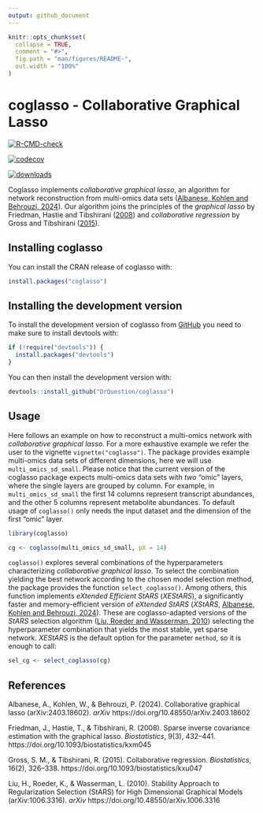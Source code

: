 ```yaml
---
output: github_document
---
```


<!-- README.md is generated from README.Rmd. Please edit that file -->

```r
knitr::opts_chunk$set(
  collapse = TRUE,
  comment = "#>",
  fig.path = "man/figures/README-",
  out.width = "100%"
)
```

# coglasso - Collaborative Graphical Lasso

<!-- badges: start -->
[![R-CMD-check](https://github.com/DrQuestion/coglasso/actions/workflows/R-CMD-check.yaml/badge.svg)](https://github.com/DrQuestion/coglasso/actions/workflows/R-CMD-check.yaml)

[![codecov](https://codecov.io/gh/DrQuestion/coglasso/graph/badge.svg?token=Q370RQ1CAD)](https://app.codecov.io/gh/DrQuestion/coglasso)

[![downloads](https://cranlogs.r-pkg.org/badges/coglasso)](https://cran.r-project.org/package=coglasso)
<!-- badges: end -->

Coglasso implements *collaborative graphical lasso*, an algorithm for network reconstruction from multi-omics data sets ([Albanese, Kohlen and Behrouzi, 2024](#references)). Our algorithm joins the principles of the *graphical lasso* by Friedman, Hastie and Tibshirani ([2008](#references)) and *collaborative regression* by Gross and Tibshirani ([2015](#references)).

## Installing coglasso

You can install the CRAN release of coglasso with:

``` r
install.packages("coglasso")
```

## Installing the development version

To install the development version of coglasso from [GitHub](https://github.com/) you need to make sure to install devtools with:

```r
if (!require("devtools")) {
  install.packages("devtools")
}
```

You can then install the development version with:

``` r
devtools::install_github("DrQuestion/coglasso")
```

## Usage

Here follows an example on how to reconstruct a multi-omics network with *collaborative graphical lasso*. For a more exhaustive example we refer the user to the vignette `vignette("coglasso")`. The package provides example multi-omics data sets of different dimensions, here we will use `multi_omics_sd_small`. Please notice that the current version of the coglasso package expects multi-omics data sets with *two* "omic" layers, where the single layers are grouped by column. For example, in `multi_omics_sd_small` the first 14 columns represent transcript abundances, and the other 5 columns represent metabolite abundances. To default usage of `coglasso()` only needs the input dataset and the dimension of the first "omic" layer.

```r
library(coglasso)

cg <- coglasso(multi_omics_sd_small, pX = 14)
```

`coglasso()` explores several combinations of the hyperparameters characterizing *collaborative graphical lasso*. To select the combination yielding the best network according to the chosen model selection method, the package provides the function `select_coglasso()`. Among others, this function implements *eXtended Efficient StARS* (*XEStARS*), a significantly faster and memory-efficient version of *eXtended StARS* (*XStARS*, [Albanese, Kohlen and Behrouzi, 2024](#ref)). These are coglasso-adapted versions of the *StARS* selection algorithm ([Liu, Roeder and Wasserman, 2010](#references)) selecting the hyperparameter combination that yields the most stable, yet sparse network. *XEStARS* is the default option for the parameter `method`, so it is enough to call:

```r
sel_cg <- select_coglasso(cg)
```

## References

  Albanese, A., Kohlen, W., & Behrouzi, P. (2024). Collaborative graphical lasso (arXiv:2403.18602). *arXiv* https://doi.org/10.48550/arXiv.2403.18602
  
  Friedman, J., Hastie, T., & Tibshirani, R. (2008). Sparse inverse covariance estimation with the graphical lasso. *Biostatistics*, 9(3), 432–441. https://doi.org/10.1093/biostatistics/kxm045
  
  Gross, S. M., & Tibshirani, R. (2015). Collaborative regression. *Biostatistics*, 16(2), 326–338. https://doi.org/10.1093/biostatistics/kxu047
  
  Liu, H., Roeder, K., & Wasserman, L. (2010). Stability Approach to Regularization Selection (StARS) for High Dimensional Graphical Models (arXiv:1006.3316). *arXiv* https://doi.org/10.48550/arXiv.1006.3316
